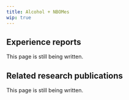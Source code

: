 ---
title: Alcohol + NBOMes
wip: true
---

## Experience reports

This page is still being written.

## Related research publications

This page is still being written.

